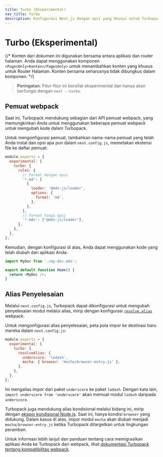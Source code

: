 ```yaml
---
title: Turbo (Eksperimental)
nav_title: Turbo
description: Konfigurasi Next.js dengan opsi yang khusus untuk Turbopack
---
```


# Turbo (Eksperimental)

{/* Konten dari dokumen ini digunakan bersama antara aplikasi dan router halaman. Anda dapat menggunakan komponen `<PagesOnly>Konten</PagesOnly>` untuk menambahkan konten yang khusus untuk Router Halaman. Konten bersama seharusnya tidak dibungkus dalam komponen. */}

> **Peringatan**: Fitur-fitur ini bersifat eksperimental dan hanya akan berfungsi dengan `next --turbo`.

## Pemuat webpack

Saat ini, Turbopack mendukung sebagian dari API pemuat webpack, yang memungkinkan Anda untuk menggunakan beberapa pemuat webpack untuk mengubah kode dalam Turbopack.

Untuk mengonfigurasi pemuat, tambahkan nama-nama pemuat yang telah Anda instal dan opsi apa pun dalam `next.config.js`, memetakan ekstensi file ke daftar pemuat:

```js filename="next.config.js"
module.exports = {
  experimental: {
    turbo: {
      rules: {
        // Format dengan opsi
        '*.md': [
          {
            loader: '@mdx-js/loader',
            options: {
              format: 'md',
            },
          },
        ],
        // Format tanpa opsi
        '*.mdx': ['@mdx-js/loader'],
      },
    },
  },
};
```

Kemudian, dengan konfigurasi di atas, Anda dapat menggunakan kode yang telah diubah dari aplikasi Anda:

```js
import MyDoc from './my-doc.mdx';

export default function Home() {
  return <MyDoc />;
}
```

## Alias Penyelesaian

Melalui `next.config.js`, Turbopack dapat dikonfigurasi untuk mengubah penyelesaian modul melalui alias, mirip dengan konfigurasi [`resolve.alias`](https://webpack.js.org/configuration/resolve/#resolvealias) webpack.

Untuk mengonfigurasi alias penyelesaian, peta pola impor ke destinasi baru mereka dalam `next.config.js`:

```js filename="next.config.js"
module.exports = {
  experimental: {
    turbo: {
      resolveAlias: {
        underscore: 'lodash',
        mocha: { browser: 'mocha/browser-entry.js' },
      },
    },
  },
};
```

Ini mengalias impor dari paket `underscore` ke paket `lodash`. Dengan kata lain, `import underscore from 'underscore'` akan memuat modul `lodash` daripada `underscore`.

Turbopack juga mendukung alias kondisional melalui bidang ini, mirip dengan [ekspor kondisional Node.js](https://nodejs.org/docs/latest-v18.x/api/packages.html#conditional-exports). Saat ini, hanya kondisi `browser` yang didukung. Dalam kasus di atas, impor modul `mocha` akan diubah menjadi `mocha/browser-entry.js` ketika Turbopack ditargetkan untuk lingkungan peramban.

Untuk informasi lebih lanjut dan panduan tentang cara memigrasikan aplikasi Anda ke Turbopack dari webpack, lihat [dokumentasi Turbopack tentang kompatibilitas webpack](https://turbo.build/pack/docs/migrating-from-webpack).
